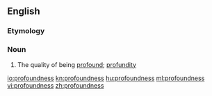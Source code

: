 ==English==

===Etymology===
{{suffix|profound|ness|lang=en}}

===Noun===
{{en-noun|-}}

# The quality of being [[profound]]; [[profundity]]

[[io:profoundness]]
[[kn:profoundness]]
[[hu:profoundness]]
[[ml:profoundness]]
[[vi:profoundness]]
[[zh:profoundness]]